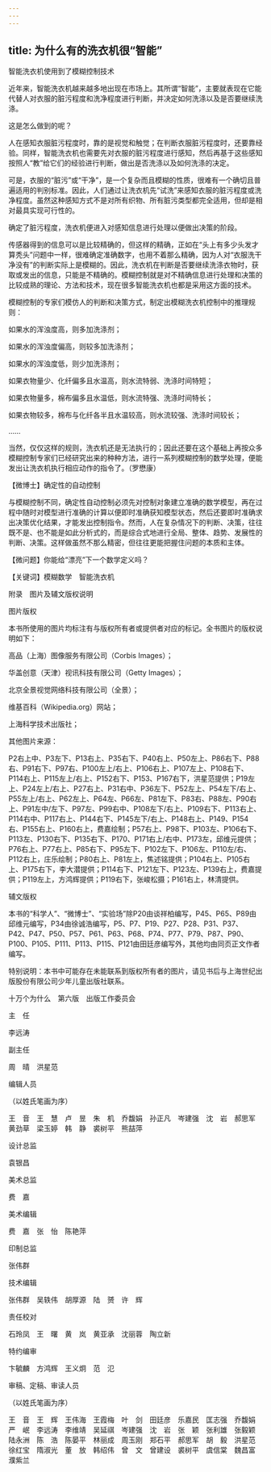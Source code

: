 ```yaml
---
---
---
```

title: 为什么有的洗衣机很“智能”
---




智能洗衣机使用到了模糊控制技术



近年来，智能洗衣机越来越多地出现在市场上。其所谓“智能”，主要就表现在它能代替人对衣服的脏污程度和洗净程度进行判断，并决定如何洗涤以及是否要继续洗涤。

这是怎么做到的呢？

人在感知衣服脏污程度时，靠的是视觉和触觉；在判断衣服脏污程度时，还要靠经验。同样，智能洗衣机也需要先对衣服的脏污程度进行感知，然后再基于这些感知按照人“教”给它们的经验进行判断，做出是否洗涤以及如何洗涤的决定。

可是，衣服的“脏污”或“干净”，是一个复杂而且模糊的性质，很难有一个确切且普遍适用的判别标准。因此，人们通过让洗衣机先“试洗”来感知衣服的脏污程度或洗净程度。虽然这种感知方式不是对所有织物、所有脏污类型都完全适用，但却是相对最具实现可行性的。



确定了脏污程度，洗衣机便进入对感知信息进行处理以便做出决策的阶段。

传感器得到的信息可以是比较精确的，但这样的精确，正如在“头上有多少头发才算秃头”问题中一样，很难确定准确数字，也用不着那么精确，因为人对“衣服洗干净没有”的判断实际上是模糊的。因此，洗衣机在判断是否要继续洗涤衣物时，获取或发出的信息，只能是不精确的。模糊控制就是对不精确信息进行处理和决策的比较成熟的理论、方法和技术，现在很多智能洗衣机也都是采用这方面的技术。

模糊控制的专家们模仿人的判断和决策方式，制定出模糊洗衣机控制中的推理规则：

如果水的浑浊度高，则多加洗涤剂；

如果水的浑浊度偏高，则较多加洗涤剂；

如果水的浑浊度低，则少加洗涤剂；

如果衣物量少、化纤偏多且水温高，则水流特弱、洗涤时间特短；

如果衣物量多，棉布偏多且水温低，则水流特强、洗涤时间特长；

如果衣物较多，棉布与化纤各半且水温较高，则水流较强、洗涤时间较长；

……

当然，仅仅这样的规则，洗衣机还是无法执行的；因此还要在这个基础上再按众多模糊控制专家们已经研究出来的种种方法，进行一系列模糊控制的数学处理，便能发出让洗衣机执行相应动作的指令了。（罗懋康）





【微博士】确定性的自动控制

与模糊控制不同，确定性自动控制必须先对控制对象建立准确的数学模型，再在过程中随时对模型进行准确的计算以便即时准确获知模型状态，然后还要即时准确求出决策优化结果，才能发出控制指令。然而，人在复杂情况下的判断、决策，往往既不是、也不能是如此分析式的，而是综合式地进行全局、整体、趋势、发展性的判断、决策。这样做虽然不那么精密，但往往更能把握住问题的本质和主体。

【微问题】你能给“漂亮”下一个数学定义吗？

【关键词】模糊数学　智能洗衣机





附录　图片及辅文版权说明





图片版权


本书所使用的图片均标注有与版权所有者或提供者对应的标记。全书图片的版权说明如下：

高品（上海）图像服务有限公司（Corbis Images）；

华盖创意（天津）视讯科技有限公司（Getty Images）；

北京全景视觉网络科技有限公司（全景）；

维基百科（Wikipedia.org）网站；

上海科学技术出版社；

其他图片来源：

P2右上中、P3左下、P13右上、P35右下、P40右上、P50左上、P86右下、P88右、P91右下、P97右、P100左上/右上、P106右上、P107左上、P108右下、P114右上、P115左上/右上、P152右下、P153、P167右下，洪星范提供；P19左上、P24左上/右上、P27右上、P31右中、P36左下、P52左上、P54左下/右上、P55左上/右上、P62左上、P64左、P66左、P81左下、P83右、P88左、P90右上、P91左中/左下、P97左、P99右中、P108左下/右上、P109右下、P113右上、P114右中、P117右上、P144右下、P145左下/右上、P148右上、P149、P154右、P155右上、P160右上，费嘉绘制；P57右上、P98下、P103左、P106右下、P113左、P130右下、P135右下、P170、P171右上/右中、P173左，邱维元提供；P76右上、P77右上、P85右下、P95左下、P102左下、P106左、P110左/右、P112右上，庄乐绘制；P80右上、P81左上，焦述铭提供；P104右上、P105右上、P175右下，李大潜提供；P114右下、P121左下、P123左、P139右上，费嘉提供；P119左上，方鸿辉提供；P119右下，张峻松摄；P161右上，林清提供。





辅文版权


本书的“科学人”、“微博士”、“实验场”除P20由谈祥柏编写，P45、P65、P89由邱维元编写，P34由徐诚浩编写，P5、P7、P19、P27、P28、P31、P37、P42、P47、P50、P57、P61、P63、P68、P74、P77、P79、P87、P90、P100、P105、P111、P113、P115、P121由田廷彦编写外，其他均由同页正文作者编写。

特别说明：本书中可能存在未能联系到版权所有者的图片，请见书后与上海世纪出版股份有限公司少年儿童出版社联系。





十万个为什么　第六版　出版工作委员会





主　任


李远涛





副主任


周　晴　洪星范





编辑人员


（以姓氏笔画为序）


王　音　王　慧　卢　昱　朱　机　乔馥娟　孙正凡　岑建强　沈　岩　郝思军　黄劲草　梁玉婷　韩　静　裘树平　熊喆萍





设计总监


袁银昌





美术总监


费　嘉





美术编辑


费　嘉　张　怡　陈艳萍





印制总监


张伟群





技术编辑


张伟群　吴轶伟　胡厚源　陆　赟　许　辉





责任校对


石玲凤　王　曙　黄　岚　黄亚承　沈丽蓉　陶立新





特约编审


卞毓麟　方鸿辉　王义炯　范　氾





审稿、定稿、审读人员

（以姓氏笔画为序）

王　音　王　辉　王伟海　王霞梅　叶　剑　田廷彦　乐嘉民　匡志强　乔馥娟　严　岷　李远涛　李维靖　吴延祺　岑建强　沈　岩　张　颖　张利雄　张毅颖　陆永洲　陈　浩　陈晏平　林丽成　周玉刚　郑石平　郝思军　胡　毅　洪星范　徐红宝　隋淑光　董　放　韩绍伟　曾　文　曾建设　裘树平　虞信棠　魏昌富　濮紫兰
